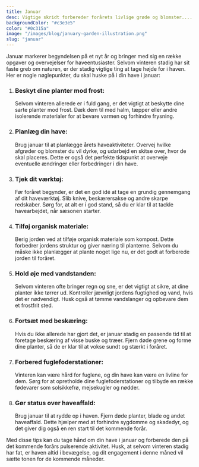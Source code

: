 ```yaml
---
title: Januar
desc: Vigtige skridt forbereder forårets livlige grøde og blomster....
backgroundColor: "#c3e3e5"
color: "#0c315a"
image: "/images/blog/january-garden-illustration.png"
slug: "januar"
---
```


Januar markerer begyndelsen på et nyt år og bringer med sig en række opgaver og overvejelser for haveentusiaster. Selvom vinteren stadig har sit faste greb om naturen, er der stadig vigtige ting at tage højde for i haven. Her er nogle nøglepunkter, du skal huske på i din have i januar:

1. ### Beskyt dine planter mod frost:

   Selvom vinteren allerede er i fuld gang, er det vigtigt at beskytte dine sarte planter mod frost. Dæk dem til med halm, tæpper eller andre isolerende materialer for at bevare varmen og forhindre frysning.

2. ### Planlæg din have:

   Brug januar til at planlægge årets haveaktiviteter. Overvej hvilke afgrøder og blomster du vil dyrke, og udarbejd en skitse over, hvor de skal placeres. Dette er også det perfekte tidspunkt at overveje eventuelle ændringer eller forbedringer i din have.

3. ### Tjek dit værktøj:

   Før foråret begynder, er det en god idé at tage en grundig gennemgang af dit haveværktøj. Slib knive, beskærersakse og andre skarpe redskaber. Sørg for, at alt er i god stand, så du er klar til at tackle havearbejdet, når sæsonen starter.

4. ### Tilføj organisk materiale:

   Berig jorden ved at tilføje organisk materiale som kompost. Dette forbedrer jordens struktur og giver næring til planterne. Selvom du måske ikke planlægger at plante noget lige nu, er det godt at forberede jorden til foråret.

5. ### Hold øje med vandstanden:

   Selvom vinteren ofte bringer regn og sne, er det vigtigt at sikre, at dine planter ikke tørrer ud. Kontroller jævnligt jordens fugtighed og vand, hvis det er nødvendigt. Husk også at tømme vandslanger og opbevare dem et frostfrit sted.

6. ### Fortsæt med beskæring:

   Hvis du ikke allerede har gjort det, er januar stadig en passende tid til at foretage beskæring af visse buske og træer. Fjern døde grene og forme dine planter, så de er klar til at vokse sundt og stærkt i foråret.

7. ### Forbered fuglefoderstationer:

   Vinteren kan være hård for fuglene, og din have kan være en livline for dem. Sørg for at opretholde dine fuglefoderstationer og tilbyde en række fødevarer som solsikkefrø, mejsekugler og nødder.

8. ### Gør status over haveaffald:
   Brug januar til at rydde op i haven. Fjern døde planter, blade og andet haveaffald. Dette hjælper med at forhindre sygdomme og skadedyr, og det giver dig også en ren start til det kommende forår.

Med disse tips kan du tage hånd om din have i januar og forberede den på det kommende forårs pulserende aktivitet. Husk, at selvom vinteren stadig har fat, er haven altid i bevægelse, og dit engagement i denne måned vil sætte tonen for de kommende måneder.
